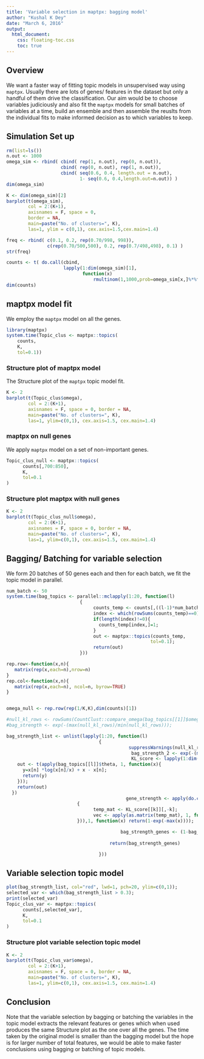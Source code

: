 ```yaml
---
title: 'Variable selection in maptpx: bagging model'
author: "Kushal K Dey"
date: "March 6, 2016"
output: 
  html_document:
    css: floating-toc.css
    toc: true
---
```

## Overview

We want a faster way of fitting topic models in unsupervised way using `maptpx`. Usually there are lots of genes/ features in the dataset but only a handful of them drive the classification. Our aim would be to choose variables judiciously and also fit the `maptpx` models for small batches of variables at a time, build an ensemble and then assemble the reuslts from the individual fits to make informed decision as to which variables to keep.

## Simulation Set up

```r
rm(list=ls())
n.out <- 1000
omega_sim <- rbind( cbind( rep(1, n.out), rep(0, n.out)), 
                    cbind( rep(0, n.out), rep(1, n.out)),
                    cbind( seq(0.6, 0.4, length.out = n.out), 
                           1- seq(0.6, 0.4,length.out=n.out)) )
dim(omega_sim)

K <- dim(omega_sim)[2]
barplot(t(omega_sim), 
        col = 2:(K+1),
        axisnames = F, space = 0, 
        border = NA, 
        main=paste("No. of clusters=", K),
        las=1, ylim = c(0,1), cex.axis=1.5,cex.main=1.4)

freq <- rbind( c(0.1, 0.2, rep(0.70/998, 998)),
               c(rep(0.70/500,500), 0.2, rep(0.7/498,498), 0.1) )
str(freq)

counts <- t( do.call(cbind,
                     lapply(1:dim(omega_sim)[1], 
                            function(x) 
                                rmultinom(1,1000,prob=omega_sim[x,]%*%freq))))
dim(counts)

```

## maptpx model fit

We employ the `maptpx` model on all the genes.

```r
library(maptpx)
system.time(Topic_clus <- maptpx::topics(
    counts, 
    K, 
    tol=0.1))

```

### Structure plot of maptpx model

The Structure plot of the `maptpx` topic model fit.

```r
K <- 2
barplot(t(Topic_clus$omega),
        col = 2:(K+1),
        axisnames = F, space = 0, border = NA, 
        main=paste("No. of clusters=", K),
        las=1, ylim=c(0,1), cex.axis=1.5, cex.main=1.4)
```

### maptpx on null genes

We apply `maptpx` model on a set of non-important genes.

```r
Topic_clus_null <- maptpx::topics(
      counts[,700:850],
      K,
      tol=0.1
)

```

### Structure plot maptpx with null genes

```r
K <- 2
barplot(t(Topic_clus_null$omega),
        col = 2:(K+1),
        axisnames = F, space = 0, border = NA, 
        main=paste("No. of clusters=", K),
        las=1, ylim=c(0,1), cex.axis=1.5, cex.main=1.4)
```

## Bagging/ Batching for variable selection

We form $20$ batches of $50$ genes each and then for each batch, we fit the topic model in parallel.

```r

num_batch <- 50
system.time(bag_topics <- parallel::mclapply(1:20, function(l)
                           {
                                counts_temp <- counts[,((l-1)*num_batch+1):(l*num_batch)];
                                index <- which(rowSums(counts_temp)==0);
                                if(length(index)!=0){
                                  counts_temp[index,]=1;
                                }
                                out <- maptpx::topics(counts_temp,                                                                   K=2,
                                                     tol=0.1);
                                return(out)
                           }))

```

```r
rep.row<-function(x,n){
   matrix(rep(x,each=n),nrow=n)
}
rep.col<-function(x,n){
   matrix(rep(x,each=n), ncol=n, byrow=TRUE)
}


omega_null <- rep.row(rep(1/K,K),dim(counts)[1])

#null_kl_rows <- rowSums(CountClust::compare_omega(bag_topics[[1]]$omega[-known_indices,],omega_null[-known_indices,])$kl.dist)
#bag_strength <- exp(-(max(null_kl_rows)/min(null_kl_rows)));

bag_strength_list <- unlist(lapply(1:20, function(l)
                                  {
                                             suppressWarnings(null_kl_rows <- rowSums(CountClust::compare_omega(bag_topics[[l]]$omega,omega_null)$kl.dist))
                                              bag_strength_2 <- exp(-(max(null_kl_rows)/min(null_kl_rows)));
                                              KL_score <- lapply(1:dim(bag_topics[[l]]$theta)[2], function(n) {
    out <- t(apply(bag_topics[[l]]$theta, 1, function(x){
      y=x[n] *log(x[n]/x) + x - x[n];
      return(y)
    }));
    return(out)
  })
                                            gene_strength <- apply(do.call(cbind, lapply(1:K, function(k)
                          {
                                temp_mat <- KL_score[[k]][,-k];
                                vec <- apply(as.matrix(temp_mat), 1, function(x) max(x))
                          })),1, function(x) return(1-exp(-max(x))));

                                          bag_strength_genes <- (1-bag_strength_2)*as.vector(gene_strength);
                                            
                                      return(bag_strength_genes)

                                  }))


```

## Variable selection topic model

```r

plot(bag_strength_list, col="red", lwd=1, pch=20, ylim=c(0,1));
selected_var <- which(bag_strength_list > 0.3);
print(selected_var)
Topic_clus_var <- maptpx::topics(
      counts[,selected_var],
      K,
      tol=0.1
)

```

### Structure plot variable selection topic model

```r
K <- 2
barplot(t(Topic_clus_var$omega),
        col = 2:(K+1),
        axisnames = F, space = 0, border = NA, 
        main=paste("No. of clusters=", K),
        las=1, ylim=c(0,1), cex.axis=1.5, cex.main=1.4)
```

## Conclusion

Note that the variable selection by bagging or batching the variables in the topic model extracts the relevant features or genes which when used produces the same Structure plot as the one over all the genes. The time taken by the original model is smaller than the bagging model but the hope is for larger number of total features, we would be able to make faster conclusions using bagging or batching of topic models.

